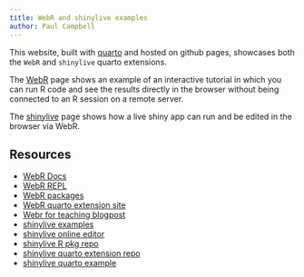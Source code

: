 ```yaml
---
title: WebR and shinylive examples
author: Paul Campbell
---
```


This website, built with [quarto](https://quarto.org/){.external target="_blank"} and hosted on github pages, showcases both the `WebR` and `shinylive` quarto extensions. 

The [WebR](/web-r.html) page shows an example of an interactive tutorial in which you can run R code and see the results directly in the browser without being connected to an R session on a remote server.

The [shinylive](/shinylive.html) page shows how a live shiny app can run and be edited in the browser via WebR.

## Resources

- [WebR Docs](https://docs.r-wasm.org/webr/latest/){.external target="_blank"}
- [WebR REPL](https://webr.r-wasm.org/latest/){.external target="_blank"}
- [WebR packages](https://repo.r-wasm.org/){.external target="_blank"}
- [WebR quarto extension site](https://quarto-webr.thecoatlessprofessor.com/){.external target="_blank"}
- [Webr for teaching blogpost](https://jabberwocky.weecology.org/2023/03/13/{.external target="_blank"}a-brief-introduction-to-using-webr-and-quarto-for-client-side-interactive-lesson-material/)
- [shinylive examples](https://shinylive.io/r/examples/){.external target="_blank"}
- [shinylive online editor](https://shinylive.io/r/editor/){.external target="_blank"}
- [shinylive R pkg repo](https://github.com/posit-dev/r-shinylive){.external target="_blank"}
- [shinylive quarto extension repo](https://github.com/quarto-ext/shinylive){.external target="_blank"}
- [shinylive quarto example](https://github.com/coatless-quarto/r-shinylive-demo/tree/main){.external target="_blank"}

